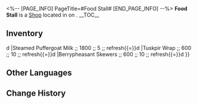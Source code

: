<%-- [PAGE_INFO]
PageTitle=#Food Stall#
[END_PAGE_INFO] --%>
{{Stub}}
{{Location Infobox
|title    = {{Icon/White|Icon Shop Materials.png}} Food Stall
|image    = Shop Food Stall.png
|type     = Shop
|world    = <!--to be added-->
|region   = 
|area     = <!--to be added-->
|subarea  = 
}}
{{Description|A food stall in Boulder Town that sells all sorts of Belobog specialty "delicacies." Apparently someone suffered a lot in the Competitive Eater Championship held here.}}
'''Food Stall''' is a [[Shop]] located in <!--area--> on <!--world-->.
<!--
It is operated by [[<shopkeeper>]].
-->
__TOC__

==Inventory==
{{Shop|shop=Food Stall|currency=Credit|refresh=1|total=1
|Songlotus Cake ;; 1800 ;; 5 ;; refresh{{=}}d
|Steamed Puffergoat Milk ;; 1800 ;; 5 ;; refresh{{=}}d
|Tuskpir Wrap ;; 600 ;; 10 ;; refresh{{=}}d
|Berrypheasant Skewers ;; 600 ;; 10 ;; refresh{{=}}d
}}
<!--
==Location==
{{Map Embed|<map name>|<marker id>}}
--><!--
==Achievements==
{{Achievements by Category Table|topic=Food Stall}}
-->
==Other Languages==
{{Other Languages
|en   = Food Stall
|zhs  = 小吃摊
|zht  = 小吃攤
|ja   = 屋台
|ko   = 포장마차
|es   = Puesto de comida
|fr   = Stand de nourriture
|ru   = Киоск с закусками
|th   = แผงขายอาหาร
|vi   = Quầy Ăn Vặt
|de   = Imbissstand
|id   = Food Stall
|pt   = Barraca de Comida
}}

==Change History==
{{Change History|1.0}}